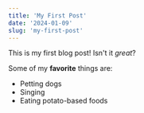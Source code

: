 ```yaml
---
title: 'My First Post'
date: '2024-01-09'
slug: 'my-first-post'
---
```


This is my first blog post! Isn't it _great_?

Some of my **favorite** things are:

- Petting dogs
- Singing
- Eating potato-based foods
